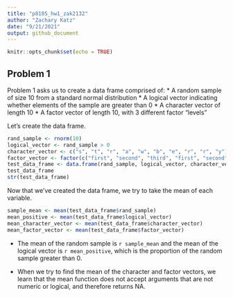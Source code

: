 ```yaml
---
title: "p8105_hw1_zak2132"
author: "Zachary Katz"
date: "9/21/2021"
output: github_document
---
```


```r
knitr::opts_chunk$set(echo = TRUE)
```

## Problem 1

Problem 1 asks us to create a data frame comprised of:
* A random sample of size 10 from a standard normal distribution
* A logical vector indicating whether elements of the sample are greater than 0
* A character vector of length 10
* A factor vector of length 10, with 3 different factor "levels"

Let's create the data frame.

```r
rand_sample <- rnorm(10)
logical_vector <- rand_sample > 0
character_vector <- c("s", "t", "r", "a", "w", "b", "e", "r", "r", "y")
factor_vector <- factor(c("first", "second", "third", "first", "second", "third", "first", "second", "third", "first"))
test_data_frame <- data.frame(rand_sample, logical_vector, character_vector, factor_vector)
test_data_frame
str(test_data_frame)
```
Now that we've created the data frame, we try to take the mean of each variable.

```r
sample_mean <- mean(test_data_frame$rand_sample)
mean_positive <- mean(test_data_frame$logical_vector)
mean_character_vector <- mean(test_data_frame$character_vector)
mean_factor_vector <- mean(test_data_frame$factor_vector)
```

* The mean of the random sample is `r sample_mean` and the mean of the logical vector is `r mean_positive`, which is the proportion of the random sample greater than 0.

* When we try to find the mean of the character and factor vectors, we learn that the mean function does not accept arguments that are not numeric or logical, and therefore returns NA.